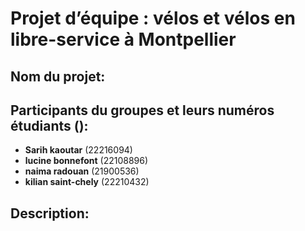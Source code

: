 # Projet d'équipe : vélos et vélos en libre-service à Montpellier
## Nom du projet:


## Participants du groupes et leurs numéros étudiants ():
- **Sarih kaoutar** (22216094)
- **lucine bonnefont** (22108896)
- **naima radouan** (21900536)
- **kilian saint-chely** (22210432)

## Description:
